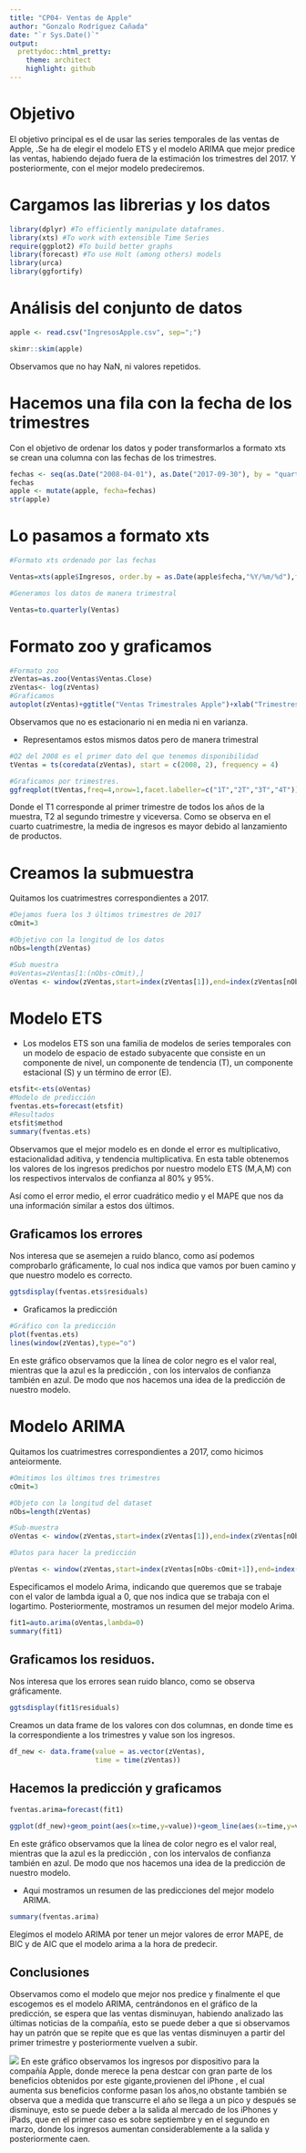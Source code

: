 ```yaml
---
title: "CP04- Ventas de Apple"
author: "Gonzalo Rodríguez Cañada"
date: "`r Sys.Date()`"
output:
  prettydoc::html_pretty:
    theme: architect
    highlight: github
---
```

# Objetivo

El objetivo principal es el de usar las series temporales de las ventas de Apple,  .Se ha de  elegir el modelo ETS y el modelo ARIMA que mejor predice las ventas, habiendo dejado fuera de la estimación los trimestres del 2017. Y posteriormente, con el mejor modelo predeciremos.

# Cargamos las librerias y los datos
```r
library(dplyr) #To efficiently manipulate dataframes.
library(xts) #To work with extensible Time Series
require(ggplot2) #To build better graphs
library(forecast) #To use Holt (among others) models
library(urca) 
library(ggfortify)
```

# Análisis del conjunto de datos

```r
apple <- read.csv("IngresosApple.csv", sep=";")

skimr::skim(apple)

```
Observamos que no hay NaN, ni valores repetidos.


# Hacemos una fila con la fecha de los trimestres

Con el objetivo de ordenar los datos y poder transformarlos a formato xts se crean una columna con las fechas de los trimestres.

```r
fechas <- seq(as.Date("2008-04-01"), as.Date("2017-09-30"), by = "quarter")
fechas
apple <- mutate(apple, fecha=fechas)
str(apple)
```
# Lo pasamos a formato xts

```r
#Formato xts ordenado por las fechas

Ventas=xts(apple$Ingresos, order.by = as.Date(apple$fecha,"%Y/%m/%d"),frequency=4)

#Generamos los datos de manera trimestral

Ventas=to.quarterly(Ventas)
```

# Formato zoo y graficamos

```r
#Formato zoo
zVentas=as.zoo(Ventas$Ventas.Close)
zVentas<- log(zVentas)
#Graficamos
autoplot(zVentas)+ggtitle("Ventas Trimestrales Apple")+xlab("Trimestres")+ylab("Ventas")
```
Observamos que no es estacionario ni en media ni en varianza.

+ Representamos estos mismos datos pero de manera trimestral

```r
#Q2 del 2008 es el primer dato del que tenemos disponibilidad
tVentas = ts(coredata(zVentas), start = c(2008, 2), frequency = 4)

#Graficamos por trimestres.
ggfreqplot(tVentas,freq=4,nrow=1,facet.labeller=c("1T","2T","3T","4T"))+ggtitle("Ingresos Trimestrales")
```
Donde el T1 corresponde al primer trimestre de todos los años de la muestra, T2 al segundo trimestre y viceversa. Como se observa en el cuarto cuatrimestre,  la media de ingresos es mayor debido al lanzamiento de productos.

# Creamos la submuestra 

Quitamos los cuatrimestres correspondientes a 2017.

```r
#Dejamos fuera los 3 últimos trimestres de 2017
cOmit=3

#Objetivo con la longitud de los datos
nObs=length(zVentas)

#Sub muestra
#oVentas=zVentas[1:(nObs-cOmit),]
oVentas <- window(zVentas,start=index(zVentas[1]),end=index(zVentas[nObs-cOmit]))

```

# Modelo ETS

+ Los modelos ETS son una familia de modelos de series temporales con un modelo de espacio de estado subyacente que consiste en un componente de nivel, un componente de tendencia (T), un componente estacional (S) y un término de error (E).

```r
etsfit<-ets(oVentas)
#Modelo de predicción
fventas.ets=forecast(etsfit)
#Resultados
etsfit$method
summary(fventas.ets)
```

Observamos que el mejor modelo es en donde el error es multiplicativo, estacionalidad aditiva, y tendencia multiplicativa. En esta table obtenemos los valores de los ingresos predichos por nuestro modelo ETS (M,A,M) con los respectivos intervalos de confianza al 80% y 95%.

Así como el error medio, el error cuadrático medio y el MAPE que nos da una información similar a estos dos últimos.

## Graficamos los errores

Nos interesa que se asemejen a ruido blanco, como así podemos comprobarlo gráficamente, lo cual nos indica que vamos por buen camino y que nuestro modelo es correcto.

```r
ggtsdisplay(fventas.ets$residuals)
```




+ Graficamos la predicción

```r
#Gráfico con la predicción
plot(fventas.ets)
lines(window(zVentas),type="o")
```
En este gráfico observamos que la línea de color negro es el valor real, mientras que la azul es la predicción , con los intervalos de confianza también en azul. De modo que nos hacemos una idea de la predicción de nuestro modelo. 

# Modelo ARIMA

Quitamos los cuatrimestres correspondientes a 2017, como hicimos anteiormente.

```r
#Omitimos los últimos tres trimestres
cOmit=3

#Objeto con la longitud del dataset
nObs=length(zVentas)

#Sub-muestra
oVentas <- window(zVentas,start=index(zVentas[1]),end=index(zVentas[nObs-cOmit]))

#Datos para hacer la predicción

pVentas <- window(zVentas,start=index(zVentas[nObs-cOmit+1]),end=index(zVentas[nObs]))
```

Especificamos el modelo Arima, indicando que queremos que se trabaje con el valor de lambda igual a 0, que nos indica que se trabaja con el logartimo. Posteriormente, mostramos un resumen del mejor modelo Arima.

```r
fit1=auto.arima(oVentas,lambda=0)
summary(fit1)
```



## Graficamos los residuos.

Nos interesa que los errores sean ruido blanco, como se observa gráficamente.

```r
ggtsdisplay(fit1$residuals)
```

Creamos un data frame de los valores con dos columnas, en donde time es la correspondiente a los trimestres y value son los ingresos.

```r
df_new <- data.frame(value = as.vector(zVentas),
                     time = time(zVentas))
```

## Hacemos la predicción y graficamos


```r
fventas.arima=forecast(fit1)

ggplot(df_new)+geom_point(aes(x=time,y=value))+geom_line(aes(x=time,y=value))+ geom_forecast(fventas.arima,alpha=0.4)+ggtitle("ARIMA: Predicción de los ingresos de Apple")
```
En este gráfico observamos que la línea de color negro es el valor real, mientras que la azul es la predicción , con los intervalos de confianza también en azul. De modo que nos hacemos una idea de la predicción de nuestro modelo. 


+ Aqui mostramos un resumen de las predicciones del mejor modelo ARIMA.

```r
summary(fventas.arima)
```


Elegimos el modelo ARIMA por tener un mejor valores de error MAPE, de BIC y de AIC que el modelo arima a la hora de predecir.


## Conclusiones

Observamos como el modelo que mejor nos predice y finalmente el que escogemos es el modelo ARIMA, centrándonos en el gráfico de la predicción,  se espera que las ventas disminuyan, habiendo analizado las últimas noticias de la compañía, esto se puede deber a que si observamos hay un patrón que se repite que es que las ventas disminuyen a partir del primer trimestre y posteriormente vuelven a subir.

![](https://images.macrumors.com/t/sn6T2h7r0yOZvzOszkABmQ5Teyo=/1200x1200/smart/article-new/2017/11/Screen-Shot-2017-11-02-at-4.37.07-PM.jpg)
En este gráfico observamos los ingresos por dispositivo para la compañía Apple, donde merece la pena destcar con gran parte de los beneficios obtenidos por este gigante,provienen del iPhone , el cual aumenta sus beneficios conforme pasan los años,no obstante también se observa que a medida que transcurre el año se llega a un pico y después se disminuye, esto se puede deber a la salida al mercado de los iPhones y iPads, que en el primer caso es sobre septiembre y en el segundo en marzo, donde los ingresos aumentan considerablemente a la salida  y  posteriormente caen.


